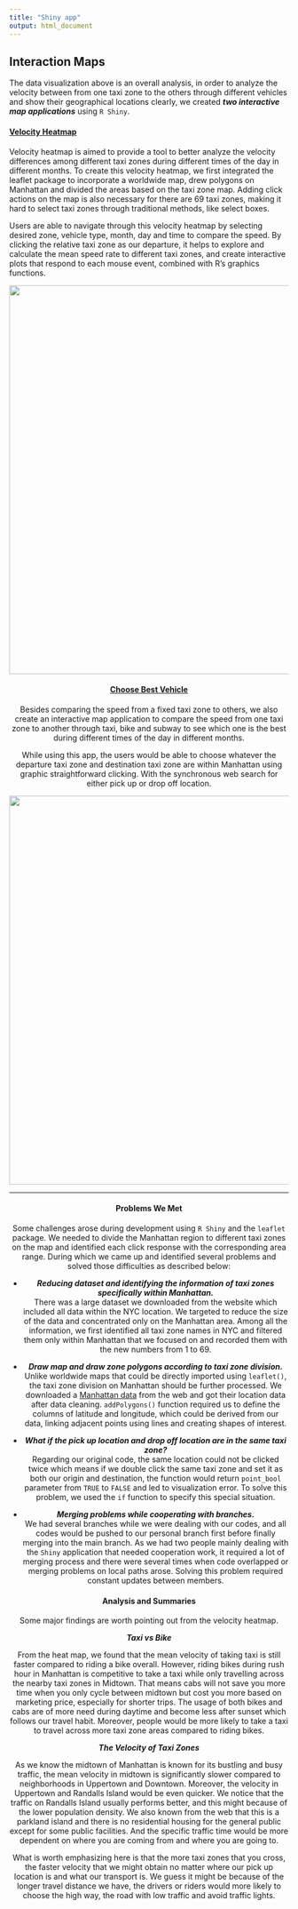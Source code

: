 ```yaml
---
title: "Shiny app"
output: html_document
---
```

## Interaction Maps
The data visualization above is an overall analysis, in order to analyze the velocity between from one taxi zone to the others through different vehicles and show their geographical locations clearly, we created ___two interactive map applications___ using `R Shiny`.   

#### [**Velocity Heatmap**](http://34.138.2.255:3838/heatmap/)  
Velocity heatmap is aimed to provide a tool to better analyze the velocity differences among different taxi zones during different times of the day in different months. To create this velocity heatmap, we first integrated the leaflet package to incorporate a worldwide map, drew polygons on Manhattan and divided the areas based on the taxi zone map. Adding click actions on the map is also necessary for there are 69 taxi zones, making it hard to select taxi zones through traditional methods, like select boxes.  
  
Users are able to navigate through this velocity heatmap by selecting desired zone, vehicle type, month, day and time to compare the speed. By clicking the relative taxi zone as our departure, it helps to explore and calculate the mean speed rate to different taxi zones, and create interactive plots that respond to each mouse event, combined with R’s graphics functions.  
  
<center>

![](picture/velocity_map.png){width=700px}

<center/>

#### [**Choose Best Vehicle**](http://34.138.2.255:3838/bestvehicle/)
Besides comparing the speed from a fixed taxi zone to others, we also create an interactive map application to compare the speed from one taxi zone to another through taxi, bike and subway to see which one is the best during different times of the day in different months.  
  
While using this app, the users would be able to choose whatever the departure taxi zone and destination taxi zone are within Manhattan using graphic straightforward clicking. With the synchronous web search for either pick up or drop off location.

<center>

![](picture/choose_best_vehicle.png){width=700px}
<center/>

<center/>

-------  
  
#### Problems We Met

Some challenges arose during development using `R Shiny` and the `leaflet` package. We needed to divide the Manhattan region to different taxi zones on the map and identified each click response with the corresponding area range. During which we came up and identified several problems and solved those difficulties as described below:

- ___Reducing dataset and identifying the information of taxi zones specifically within Manhattan.___   
There was a large dataset we downloaded from the website which included all data within the NYC location. We targeted to reduce the size of the data and concentrated only on the Manhattan area. Among all the information, we first identified all taxi zone names in NYC and filtered them only within Manhattan that we focused on and recorded them with the new numbers from 1 to 69.   

- ___Draw map and draw zone polygons according to taxi zone division.___     
Unlike worldwide maps that could be directly imported using `leaflet()`, the taxi zone division on Manhattan should be further processed. We downloaded a [Manhattan data](https://www1.nyc.gov/site/tlc/about/tlc-trip-record-data.page) from the web and got their location data after data cleaning. `addPolygons()` function required us to define the columns of latitude and longitude, which could be derived from our data, linking adjacent points using lines and creating shapes of interest.  

- ___What if the pick up location and drop off location are in the same taxi zone?___    
Regarding our original code, the same location could not be clicked twice which means if we double click the same taxi zone and set it as both our origin and destination, the function would return `point_bool` parameter from `TRUE` to `FALSE` and led to visualization error. To solve this problem, we used the `if` function to specify this special situation.  

- ___Merging problems while cooperating with branches.___  
We had several branches while we were dealing with our codes, and all codes would be pushed to our personal branch first before finally merging into the main branch. As we had two people mainly dealing with the `Shiny` application that needed cooperation work, it required a lot of merging process and there were several times when code overlapped or merging problems on local paths arose. Solving this problem required constant updates between members.
<!-- - Click function?(km)   -->
<!-- - Host interactive R shiny application on Github over the web. (km)   -->
 
#### Analysis and Summaries  

Some major findings are worth pointing out from the velocity heatmap.   

***Taxi vs Bike***   
  
From the heat map, we found that the mean velocity of taking taxi is still faster compared to riding a bike overall. However, riding bikes during rush hour in Manhattan is competitive to take a taxi while only travelling across the nearby taxi zones in Midtown. That means cabs will not save you more time when you only cycle between midtown but cost you more based on marketing price, especially for shorter trips. The usage of both bikes and cabs are of more need during daytime and become less after sunset which follows our travel habit. Moreover, people would be more likely to take a taxi to travel across more taxi zone areas compared to riding bikes.   
  
***The Velocity of Taxi Zones***   
  
As we know the midtown of Manhattan is known for its bustling and busy traffic, the mean velocity in midtown is significantly slower compared to neighborhoods in Uppertown and Downtown. Moreover, the velocity in Uppertown and Randalls Island would be even quicker. We notice that the traffic on Randalls Island usually performs better, and this might because of the lower population density. We also known from the web that this is a parkland island and there is no residential housing for the general public except for some public facilities. And the specific traffic time would be more dependent on where you are coming from and where you are going to.
  
What is worth emphasizing here is that the more taxi zones that you cross, the faster velocity that we might obtain no matter where our pick up location is and what our transport is. We guess it might be because of the longer travel distance we have, the drivers or riders would more likely to choose the high way, the road with low traffic and avoid traffic lights.   
